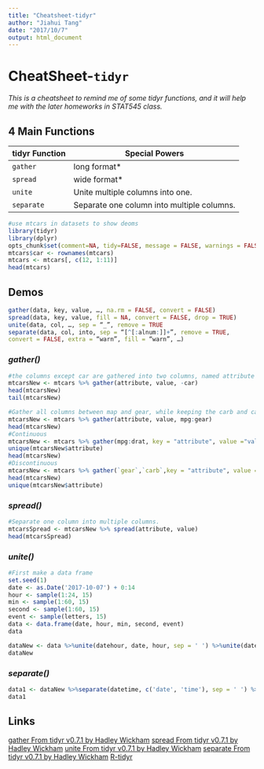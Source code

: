 ```yaml
---
title: "Cheatsheet-tidyr"
author: "Jiahui Tang"
date: "2017/10/7"
output: html_document
---
```

# CheatSheet-`tidyr`

*This is a cheatsheet to remind me of some tidyr functions, and it will help me with the later homeworks in STAT545 class.*

## 4 Main Functions

| tidyr Function    | Special Powers
|-------------------|----------------------------
|  `gather`         | long format\*
|  `spread`         | wide format\*
|  `unite`          | Unite multiple columns into one.
|  `separate`       | Separate one column into multiple columns.

```r
#use mtcars in datasets to show deoms
library(tidyr)
library(dplyr)
opts_chunk$set(comment=NA, tidy=FALSE, message = FALSE, warnings = FALSE)
mtcars$car <- rownames(mtcars)
mtcars <- mtcars[, c(12, 1:11)]
head(mtcars)
```

## Demos

```R
gather(data, key, value, …, na.rm = FALSE, convert = FALSE)
spread(data, key, value, fill = NA, convert = FALSE, drop = TRUE)
unite(data, col, …, sep = “_”, remove = TRUE
separate(data, col, into, sep = “[^[:alnum:]]+”, remove = TRUE, 
convert = FALSE, extra = “warn”, fill = “warn”, …)
```
### ***gather()***

```r
#the columns except car are gathered into two columns, named attribute and value respectively
mtcarsNew <- mtcars %>% gather(attribute, value, -car)
head(mtcarsNew)
tail(mtcarsNew)
```

```r
#Gather all columns between map and gear, while keeping the carb and car columns unchanged
mtcarsNew <- mtcars %>% gather(attribute, value, mpg:gear)
head(mtcarsNew)
#Continuous
mtcarsNew <- mtcars %>% gather(mpg:drat, key = "attribute", value ="value", -car)
unique(mtcarsNew$attribute)
head(mtcarsNew)
#Discontinuous
mtcarsNew <- mtcars %>% gather(`gear`,`carb`,key = "attribute", value = "value", -car)
head(mtcarsNew)
unique(mtcarsNew$attribute)
```

### ***spread()***

```r
#Separate one column into multiple columns.
mtcarsSpread <- mtcarsNew %>% spread(attribute, value)
head(mtcarsSpread)
```

### ***unite()***

```r
#First make a data frame
set.seed(1)
date <- as.Date('2017-10-07') + 0:14
hour <- sample(1:24, 15)
min <- sample(1:60, 15)
second <- sample(1:60, 15)
event <- sample(letters, 15)
data <- data.frame(date, hour, min, second, event)
data
```

```r
dataNew <- data %>%unite(datehour, date, hour, sep = ' ') %>%unite(datetime, datehour, min, second, sep = ':')
dataNew
```

### ***separate()***

```r
data1 <- dataNew %>%separate(datetime, c('date', 'time'), sep = ' ') %>%separate(time, c('hour', 'min', 'second'), sep = ':')
data1
```

## Links

[gather From tidyr v0.7.1 by Hadley Wickham](https://www.rdocumentation.org/packages/tidyr/versions/0.7.1/topics/gather)
[spread From tidyr v0.7.1 by Hadley Wickham](https://www.rdocumentation.org/packages/tidyr/versions/0.7.1/topics/spread)
[unite From tidyr v0.7.1 by Hadley Wickham](https://www.rdocumentation.org/packages/tidyr/versions/0.7.1/topics/unite)
[separate From tidyr v0.7.1 by Hadley Wickham](https://www.rdocumentation.org/packages/tidyr/versions/0.7.1/topics/separate)
[R-tidyr](http://www.cnblogs.com/nxld/p/6060533.html)

